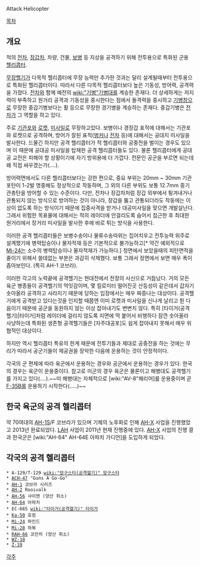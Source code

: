 Attack Helicopter

[[목차]]
== 개요 ==
적의 [[전차]], [[장갑차]], 차량, 건물, [[보병]] 등 지상을 공격하기 위해 전투용으로 특화된 군용 [[헬리콥터]].

[[무장헬기]]가 다목적 헬리콥터에 무장 능력만 추가한 것과는 달리 설계될때부터 전투용으로 특화된 헬리콥터이다. 따라서 다른 다목적 헬리콥터보다 높은 기동성, 방어력, 공격력을 가졌다. [[전차]]와 함께 예전의 [[wiki:"기병"기병대]]를 계승한 존재다. 더 상세하게는 저지력이 부족하고 원거리 공격과 기동성을 중시한다는 점에서 돌격력을 중시하고 [[기병창]]으로 무장한 중갑기병보다는 활 등으로 무장한 경기병을 계승하는 존재다. 중갑기병은 [[전차]]가 그 역할을 하고 있다.

주로 [[기관포]]와 [[로켓]], [[미사일]]로 무장하고있다. 보병이나 경장갑 표적에 대해서는 기관포와 로켓으로 공격하며, 방어가 잘된 표적([[벙커]]나 [[전차]] 등)에 대해서는 공대지 미사일을 발사한다. 드물긴 하지만 공격 헬리콥터가 적 헬리콥터와 공중전을 벌이는 경우도 있으며 이 때문에 공대공 미사일을 탑재한 공격 헬리콥터들도 있다. 물론 헬리콥터에게 공대공 교전은 피해야 할 상황이기에 자기 방위용에 더 가깝다. 전문인 공군을 부르면 되는데 왜 직접 싸우겠는가(....).

방어력면에서도 다른 헬리콥터보다는 강한 편으로, 중요 부위는 20mm ~ 30mm 기관포탄이 1-2발 명중해도 정상적으로 작동하며, 그 외의 다른 부위도 보통 12.7mm 중기관총탄을 방어할 수 있는 수준이다. 다만, 전차나 장갑차처럼 장갑 외부에서 튕겨내거나 관통되지 않는 방식으로 방어하는 것이 아니라, 장갑을 뚫고 관통되더라도 작동에는 이상이 없도록 하는 방식이기 때문에 집중사격을 받거나 대공미사일을 맞으면 개발살난다. 그래서 위험한 목표물에 대해서는 적의 레이더에 안걸리도록 숨어서 접근한 후 최대한 원거리에서 장거리 미사일을 발사한 후에 바로 튀는 방식을 사용한다.

이러한 공격 헬리콥터들은 보병수송이나 물류수송따위는 집어치우고 전투능력 위주로 설계했기에 병력탑승이나 물자적재 등은 기본적으로 불가능하고[* 약간 예외적으로 [[Mi-24]]는 소수의 병력탑승이나 물자적재가 가능하다.] 정면에서 보았을때의 피탄면적을 줄이기 위해서 쓸데없는 부분은 과감히 삭제했다. 보통 그래서 정면에서 보면 매우 폭이 좁아보인다. (특히 AH-1 코브라).

이러한 각고의 노력끝에 공격헬기는 현대전에서 전장의 사신으로 거듭났다. 거의 모든 육군 병종들이 공격헬기의 먹잇감이며, 몇 킬로미터 떨어진곳 산등성이 같은데서 갑자기 솟아올라 공격하고 사라지기 때문에 당하는 입장에서는 매우 짜증나는 대상이다. 공격헬기에게 공격받고 있다는것을 인지할 때쯤엔 이미 로켓과 미사일을 신나게 날리고 튄 다음이기 때문에 공군을 동원하지 않는 이상 잡아내기도 변변치 않다. 특히 [타이거(공격헬기)|타이거]처럼 레이더에 걸리지 않도록 지면에 딱 붙어서 비행하다 잠깐 솟아올라 사냥하는데 특화된 생존형 공격헬기들은 [자주대공포]도 쉽게 잡아내지 못해서 매우 위협적인 대상이다.

하지만 역시 헬리콥터 특유의 한계 때문에 전투기들과 제대로 공중전을 하는 것에는 무리가 따라서 공군기들이 제공권을 장악한 다음에 운용하는 것이 안정적이다.

각국의 군 편제에 따라 육군에서 운용하는 경우와 공군에서 운용하는 경우가 있다. 한국의 경우는 육군이 운용중이다. 참고로 미군의 경우 육군은 물론이고 해병대도 공격헬기를 가지고 있다(....).~~미 해병대는 자체적으로 [wiki:"AV-8"해리어]를 운용중이며 곧 [[F-35]]B를 운용하기 시작한다(.....)~~

== 한국 육군의 공격 헬리콥터 ==
약 70여대의 [[AH-1]]S/F 코브라가 있으며 기체의 노후화로 인해 [[AH-X]] 사업을 진행했었고 2013년 완료되었다. [[LAH]] 사업이 2011년 현재 진행중에 있다. [[AH-X]] 사업의 진행 결과 한국군은 [wiki:"AH-64" AH-64E 아파치 가디언]을 도입하게 되었다.

== 각국의 공격 헬리콥터 ==
 * A-129/T-129 [[wiki:"망구스타(공격헬기)" 망구스타]]
 * [[ACH-47]] "Guns A Go-Go"
 * [[AH-1]] 코브라 시리즈
 * [[AH-2]] Rooivalk
 * [[AH-56]] 샤이엔 (양산 취소)
 * [[AH-64]] 아파치
 * EC-665 [[wiki:"타이거(공격헬기)" 타이거]]
 * [[Ka-50]] 호컴
 * [[Mi-24]] 하인드
 * [[Mi-28]] 하복
 * [[RAH-66]] 코만치 (양산 취소)
 * [[WZ-10]]
 * [[Z-19]]


[[각주]]
